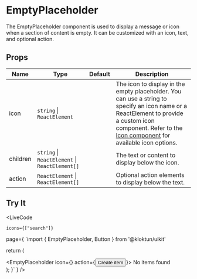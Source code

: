 
# EmptyPlaceholder

The EmptyPlaceholder component is used to display a message or icon when a section of content is empty. It can be customized with an icon, text, and optional action.

## Props

| Name      | Type                        | Default   | Description                                            |
|-----------|-----------------------------|-----------|--------------------------------------------------------|
| icon      | `string` \| `ReactElement`  |           | The icon to display in the empty placeholder. You can use a string to specify an icon name or a ReactElement to provide a custom icon component. Refer to the [Icon component](#icon) for available icon options. |
| children  | `string` \| `ReactElement` \| `ReactElement[]` |           | The text or content to display below the icon. |
| action    | `ReactElement` \| `ReactElement[]` |           | Optional action elements to display below the text. |

## Try It

<LiveCode 

    icons={["search"]}

  page={
`import { EmptyPlaceholder, Button } from '@kloktun/uikit'

  return (
    <div className="flex flex-col gap-4">
      <EmptyPlaceholder icon={<SearchIcon />} action={<Button>Create item</Button>}>
        No items found
      </EmptyPlaceholder>
    </div>
  );
}`
  }
/>
